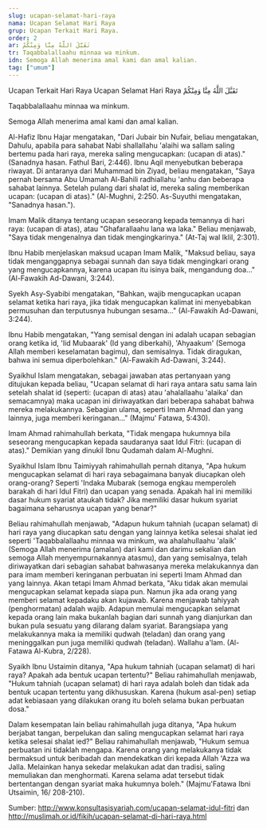 ```yaml
---
slug: ucapan-selamat-hari-raya
nama: Ucapan Selamat Hari Raya
grup: Ucapan Terkait Hari Raya.
order: 2
ar: تَقَبَّلَ اللَّهُ مِنَّا وَمِنْكُمْ
tr: Taqabbalallaahu minnaa wa minkum.
idn: Semoga Allah menerima amal kami dan amal kalian.
tag: ["umum"]
---
```


Ucapan Terkait Hari Raya
Ucapan Selamat Hari Raya
تَقَبَّلَ اللَّهُ مِنَّا وَمِنْكُمْ

Taqabbalallaahu minnaa wa minkum.

Semoga Allah menerima amal kami dan amal kalian.

Al-Hafiz Ibnu Hajar mengatakan, "Dari Jubair bin Nufair, beliau mengatakan, Dahulu, apabila para sahabat Nabi shallallahu 'alaihi wa sallam saling bertemu pada hari raya, mereka saling mengucapkan: (ucapan di atas)." (Sanadnya hasan. Fathul Bari, 2:446).
Ibnu Aqil menyebutkan beberapa riwayat. Di antaranya dari Muhammad bin Ziyad, beliau mengatakan, "Saya pernah bersama Abu Umamah Al-Bahili radhiallahu 'anhu dan beberapa sahabat lainnya. Setelah pulang dari shalat id, mereka saling memberikan ucapan: (ucapan di atas)." (Al-Mughni, 2:250. As-Suyuthi mengatakan, "Sanadnya hasan.").

Imam Malik ditanya tentang ucapan seseorang kepada temannya di hari raya: (ucapan di atas), atau "Ghafarallaahu lana wa laka." Beliau menjawab, "Saya tidak mengenalnya dan tidak mengingkarinya." (At-Taj wal Iklil, 2:301).

Ibnu Habib menjelaskan maksud ucapan Imam Malik, "Maksud beliau, saya tidak menganggapnya sebagai sunnah dan saya tidak mengingkari orang yang mengucapkannya, karena ucapan itu isinya baik, mengandung doa…" (Al-Fawakih Ad-Dawani, 3:244).

Syekh Asy-Syabibi mengatakan, "Bahkan, wajib mengucapkan ucapan selamat ketika hari raya, jika tidak mengucapkan kalimat ini menyebabkan permusuhan dan terputusnya hubungan sesama…" (Al-Fawakih Ad-Dawani, 3:244).

Ibnu Habib mengatakan, "Yang semisal dengan ini adalah ucapan sebagian orang ketika id, 'Iid Mubaarak' (Id yang diberkahi), 'Ahyaakum' (Semoga Allah memberi keselamatan bagimu), dan semisalnya. Tidak diragukan, bahwa ini semua diperbolehkan." (Al-Fawakih Ad-Dawani, 3:244).

Syaikhul Islam mengatakan, sebagai jawaban atas pertanyaan yang ditujukan kepada beliau, "Ucapan selamat di hari raya antara satu sama lain setelah shalat id (seperti: (ucapan di atas) atau 'ahalallaahu 'alaika' dan semacamnya) maka ucapan ini diriwayatkan dari beberapa sahabat bahwa mereka melakukannya. Sebagian ulama, seperti Imam Ahmad dan yang lainnya, juga memberi keringanan…" (Majmu' Fatawa, 5:430).

Imam Ahmad rahimahullah berkata, "Tidak mengapa hukumnya bila seseorang mengucapkan kepada saudaranya saat Idul Fitri: (ucapan di atas)." Demikian yang dinukil Ibnu Qudamah dalam Al-Mughni.

Syaikhul Islam Ibnu Taimiyyah rahimahullah pernah ditanya, "Apa hukum mengucapkan selamat di hari raya sebagaimana banyak diucapkan oleh orang-orang? Seperti 'Indaka Mubarak (semoga engkau memperoleh barakah di hari Idul Fitri) dan ucapan yang senada. Apakah hal ini memiliki dasar hukum syariat ataukah tidak? Jika memiliki dasar hukum syariat bagaimana seharusnya ucapan yang benar?"

Beliau rahimahullah menjawab, "Adapun hukum tahniah (ucapan selamat) di hari raya yang diucapkan satu dengan yang lainnya ketika selesai shalat ied seperti 'Taqabbalallaahu minnaa wa minkum, wa ahalahullaahu 'alaik' (Semoga Allah menerima (amalan) dari kami dan darimu sekalian dan semoga Allah menyempurnakannya atasmu), dan yang semisalnya, telah diriwayatkan dari sebagian sahabat bahwasanya mereka melakukannya dan para imam memberi keringanan perbuatan ini seperti Imam Ahmad dan yang lainnya. Akan tetapi Imam Ahmad berkata, "Aku tidak akan memulai mengucapkan selamat kepada siapa pun. Namun jika ada orang yang memberi selamat kepadaku akan kujawab. Karena menjawab tahiyyah (penghormatan) adalah wajib. Adapun memulai mengucapkan selamat kepada orang lain maka bukanlah bagian dari sunnah yang dianjurkan dan bukan pula sesuatu yang dilarang dalam syariat. Barangsiapa yang melakukannya maka ia memiliki qudwah (teladan) dan orang yang meninggalkan pun juga memiliki qudwah (teladan). Wallahu a'lam. (Al-Fatawa Al-Kubra, 2/228).

Syaikh Ibnu Ustaimin ditanya, "Apa hukum tahniah (ucapan selamat) di hari raya? Apakah ada bentuk ucapan tertentu?" Beliau rahimahullah menjawab, "Hukum tahniah (ucapan selamat) di hari raya adalah boleh dan tidak ada bentuk ucapan tertentu yang dikhususkan. Karena (hukum asal-pen) setiap adat kebiasaan yang dilakukan orang itu boleh selama bukan perbuatan dosa."

Dalam kesempatan lain beliau rahimahullah juga ditanya, "Apa hukum berjabat tangan, berpelukan dan saling mengucapkan selamat hari raya ketika selesai shalat ied?" Beliau rahimahullah menjawab, "Hukum semua perbuatan ini tidaklah mengapa. Karena orang yang melakukanya tidak bermaksud untuk beribadah dan mendekatkan diri kepada Allah 'Azza wa Jalla. Melainkan hanya sekedar melakukan adat dan tradisi, saling memuliakan dan menghormati. Karena selama adat tersebut tidak bertentangan dengan syariat maka hukumnya boleh." (Majmu'Fatawa Ibni Utsaimin, 16/ 208-210).


Sumber: http://www.konsultasisyariah.com/ucapan-selamat-idul-fitri dan http://muslimah.or.id/fikih/ucapan-selamat-di-hari-raya.html
